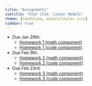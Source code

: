 ```yaml
---
title: "Assignments"
subtitle: "Stat 151A: Linear Models"
theme: [sandstone, assets/styles.scss]
sidebar: true
---
```



- Due Jan 26th:
    - [Homework 1 (math component)](hw1_math.qmd)
    - [Homework 1 (code component)](hw1_code.qmd)

- Due Feb 9th:
    - [Homework 2 (math component)](hw2_math.qmd)
    - [Homework 2 (code component)](hw2_code.qmd)

- Due Feb 23rd:
    - [Homework 3 (math component)](hw3_math.qmd)
    - [Homework 3 (code component)](hw3_code.qmd)
